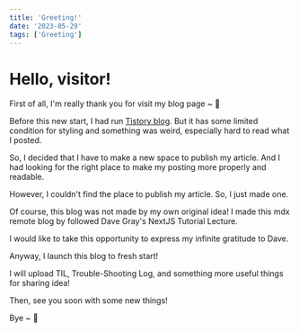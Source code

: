 ```yaml
---
title: 'Greeting!'
date: '2023-05-29'
tags: ['Greeting']
---
```


<CustomImage
  src='https://raw.githubusercontent.com/July249/blog-contents/main/images/23-05-29-hello.png'
  alt='Hello'
/>

# Hello, visitor!

First of all, I'm really thank you for visit my blog page ~ 🎉

Before this new start, I had run [Tistory blog](https://july249.tistory.com/). But it has some limited condition for styling and something was weird, especially hard to read what I posted.

So, I decided that I have to make a new space to publish my article. And I had looking for the right place to make my posting more properly and readable.

However, I couldn't find the place to publish my article. So, I just made one.

Of course, this blog was not made by my own original idea! I made this mdx remote blog by followed Dave Gray's NextJS Tutorial Lecture.

I would like to take this opportunity to express my infinite gratitude to Dave.

Anyway, I launch this blog to fresh start!

I will upload TIL, Trouble-Shooting Log, and something more useful things for sharing idea!

Then, see you soon with some new things!

Bye ~ 👋

